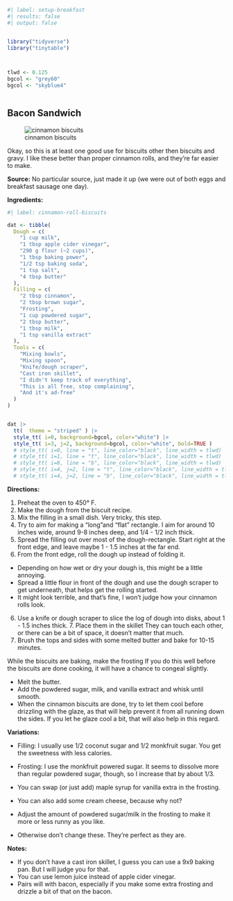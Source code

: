 

```r
#| label: setup-breakfast
#| results: false
#| output: false


library("tidyverse")
library("tinytable")



tlwd <- 0.125
bgcol <- "grey60"
bgcol <- "skyblue4"



```



## Bacon Sandwich

![cinnamon biscuits](../../images/cinnamon_biscuits.jpg)


Okay, so this is at least one good use for biscuits other then biscuits and gravy. I like these better than proper cinnamon rolls, and they're far easier to make.


**Source:** No particular source, just made it up (we were out of both eggs and breakfast sausage one day).


**Ingredients:**


```r
#| label: cinnamon-roll-biscuits

dat <- tibble(
  Dough = c(
    "1 cup milk",
    "1 tbsp apple cider vinegar",
    "290 g flour (~2 cups)",
    "1 tbsp baking power",
    "1/2 tsp baking soda",
    "1 tsp salt",
    "4 tbsp butter"
  ),
  Filling = c(
    "2 tbsp cinnamon",
    "2 tbsp brown sugar",
    "Frosting",
    "1 cup powdered sugar",
    "2 tbsp butter",
    "1 tbsp milk",
    "1 tsp vanilla extract"
  ),
  Tools = c(
    "Mixing bowls",
    "Mixing spoon",
    "Knife/dough scraper",
    "Cast iron skillet",
    "I didn't keep track of everything",
    "This is all free, stop complaining",
    "And it's ad-free"
  )
)


dat |> 
  tt(  theme = "striped" ) |> 
  style_tt( i=0, background=bgcol, color="white") |> 
  style_tt( i=3, j=2, background=bgcol, color="white", bold=TRUE )
  # style_tt( i=0, line = "t", line_color="black", line_width = tlwd) |> 
  # style_tt( i=1, line = "t", line_color="black", line_width = tlwd) |> 
  # style_tt( i=8, line = "b", line_color="black", line_width = tlwd) |> 
  # style_tt( i=4, j=2, line = "t", line_color="black", line_width = tlwd )  |> 
  # style_tt( i=4, j=2, line = "b", line_color="black", line_width = tlwd )  |> 


```



**Directions:**

1. Preheat the oven to 450° F.
2. Make the dough from the biscuit recipe.
3. Mix the filling in a small dish. Very tricky, this step.
4. Try to aim for making a “long”and "flat" rectangle. I aim for around 10 inches wide, around 9-8 inches deep, and 1/4 - 1/2 inch thick.
5. Spread the filling out over most of the dough-rectangle. Start right at the front edge, and leave maybe 1 - 1.5 inches at the far end.
6. From the front edge, roll the dough up instead of folding it.
  - Depending on how wet or dry your dough is, this might be a little annoying.
  - Spread a little flour in front of the dough and use the dough scraper to get underneath, that helps get the rolling started.
  - It might look terrible, and that’s fine, I won’t judge how your cinnamon rolls look.
6. Use a knife or dough scraper to slice the log of dough into disks, about 1 - 1.5 inches thick. 7. Place them in the skillet They can touch each other, or there can be a bit of space, it doesn’t matter that much.
8. Brush the tops and sides with some melted butter and bake for 10-15 minutes.


While the biscuits are baking, make the frosting If you do this well before the biscuits are done cooking, it will have a chance to congeal slightly.

- Melt the butter.
- Add the powdered sugar, milk, and vanilla extract and whisk until smooth.
- When the cinnamon biscuits are done, try to let them cool before drizzling with the glaze, as that will help prevent it from all running down the sides. If you let he glaze cool a bit, that will also help in this regard.



**Variations:**

- Filling: I usually use 1/2 coconut sugar and 1/2 monkfruit sugar. You get the sweetness with less calories.
- Frosting: I use the monkfruit powered sugar. It seems to dissolve more than regular powdered sugar, though, so I increase that by about 1/3.

- You can swap (or just add) maple syrup for vanilla extra in the frosting.
- You can also add some cream cheese, because why not?
- Adjust the amount of powdered sugar/milk in the frosting to make it more or less runny as you like.
- Otherwise don't change these. They're perfect as they are.



**Notes:**

- If you don't have a cast iron skillet, I guess you can use a 9x9 baking pan. But I will judge you for that.
- You can use lemon juice instead of apple cider vinegar.
- Pairs will with bacon, especially if you make some extra frosting and drizzle a bit of that on the bacon.










